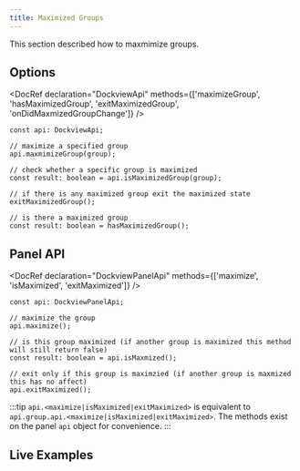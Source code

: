 ```yaml
---
title: Maximized Groups
---
```



This section described how to maxmimize groups.

## Options

<DocRef declaration="DockviewApi" methods={['maximizeGroup', 'hasMaximizedGroup', 'exitMaximizedGroup', 'onDidMaxmizedGroupChange']} />

```tsx
const api: DockviewApi;

// maximize a specified group
api.maxmimizeGroup(group);

// check whether a specific group is maximized
const result: boolean = api.isMaximizedGroup(group);

// if there is any maximized group exit the maximized state
exitMaximizedGroup();

// is there a maximized group
const result: boolean = hasMaximizedGroup();
```

## Panel API

<DocRef declaration="DockviewPanelApi" methods={['maximize', 'isMaximized', 'exitMaximized']} />

```tsx
const api: DockviewPanelApi;

// maximize the group
api.maximize();

// is this group maximized (if another group is maximized this method will still return false)
const result: boolean = api.isMaxmized();

// exit only if this group is maximzied (if another group is maxmized this has no affect)
api.exitMaximized();
```

:::tip
`api.<maximize|isMaximized|exitMaximized>` is equivalent to `api.group.api.<maximize|isMaximized|exitMaximized>`.
The methods exist on the panel `api` object for convenience.
:::

## Live Examples

<LiveExample framework="react" id="dockview/maximize-group"/>





